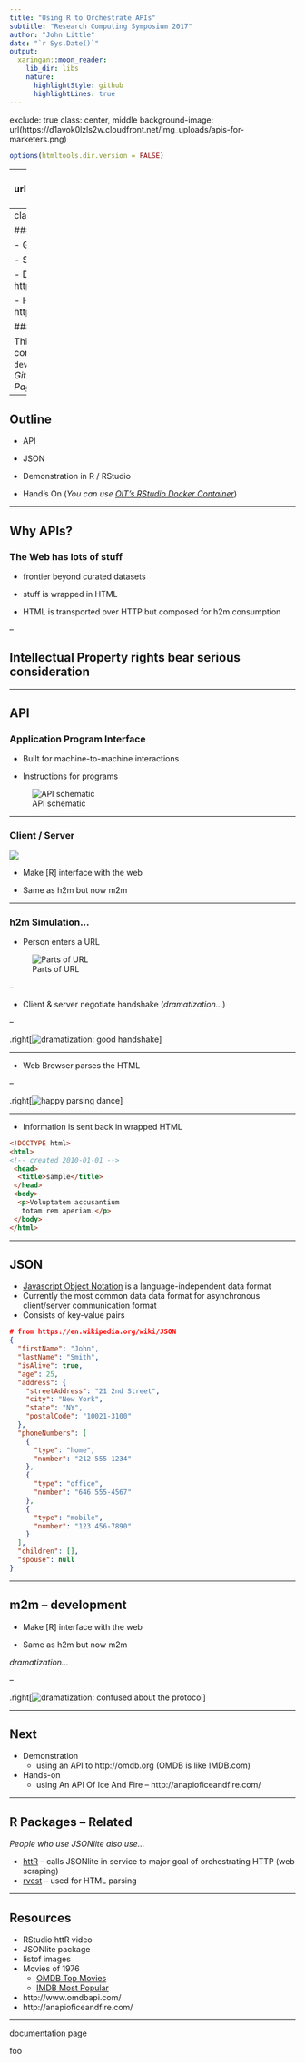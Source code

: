 ```yaml
---
title: "Using R to Orchestrate APIs"
subtitle: "Research Computing Symposium 2017"
author: "John Little"
date: "`r Sys.Date()`"
output:
  xaringan::moon_reader:
    lib_dir: libs
    nature:
      highlightStyle: github
      highlightLines: true
---
```

exclude: true
class: center, middle
background-image: url(https://d1avok0lzls2w.cloudfront.net/img_uploads/apis-for-marketers.png)

```r
options(htmltools.dir.version = FALSE)
```

---
class: bottom
background-image: url(https://d1avok0lzls2w.cloudfront.net/img_uploads/apis-for-marketers.png)

## Using R to Orchestrate APIs

A presentation for [Research Data at the /Edge](http://library.duke.edu/edge/events/rc17)  
Hosted by the [Data & Visualization Services](http://library.duke.edu/data/) Department  
Day One, [Duke Research Computing Symposium](https://rc.duke.edu/symposium-2017/)

???

Image credit: [Moz](https://moz.com/blog/apis-for-datadriven-marketers)

---
class: bottom

### Presentation & Supporting Files

- Github Repo -- https://github.com/libjohn/r-api-json 

- Slides -- https://libjohn.github.com/rcs2017/slides.nb.html

- Demonstration -- http://libjohn.github.io/rcs2017/demonstration.nb.html 

- Hands-on -- http://libjohn.github.io/rcs2017/handson.nb.html

### Eat Your Our Dogfood

This presentation consists of an R Notebook and slides composed in *Rmarkdown* via *Rstudio*, slides made with `devtools::install_github("yihui/xaringan")`, files stored in a *Github Repository*, Slides & Notebook served via *Github Pages*.  

---

## Outline

- API

- JSON

- Demonstration in R / RStudio

- Hand's On (*You can use [OIT's RStudio Docker Container](https://vm-manage.oit.duke.edu/containers/rstudio)*)

---

## Why APIs?

### The Web has lots of stuff

- frontier beyond curated datasets

- stuff is wrapped in HTML

- HTML is transported over HTTP but composed for h2m consumption

--

## Intellectual Property rights bear serious consideration

<!-- NASA animated GIF ///  http://i.giphy.com/l2Jht4lIfEQfJ3zj2.gif    --> 
<!--  good human handshake ///  http://giphy.com/gifs/thomas-U2XboRuN89Idi -->
<!-- after the research handshake is complete /// http://giphy.com/gifs/80s-1980s-thomas-dolby-wCKmBd7oNtA4g  --> 
<!-- the confusion of the m2m handshake ///   http://giphy.com/gifs/thomas-MjkCYjM46NrrO -->

---

## API

### Application Program Interface 

- Built for machine-to-machine interactions

- Instructions for programs

![API schematic](images/api.png)

<!-- ![API schematic](images/api.png) -->
<!-- http://mobile-gps.net/2015/01/ -->


---

### Client / Server 

![](images/Client-server-model.svg.png) 

- Make [R] interface with the web

- Same as h2m but now m2m

---

### h2m Simulation...

- Person enters a URL

![Parts of URL](images/URL.PNG)

--
    
- Client & server negotiate handshake (*dramatization...*)

--

.right[![dramatization: good handshake](images/good-handshake.gif)]

---

- Web Browser parses the HTML

--

.right[![happy parsing dance](images/result-happyDance.gif)]
    
<!-- https://commons.wikimedia.org/wiki/File:Uniform_Resource_Locator_(URL)_example.PNG -->
<!-- https://commons.wikimedia.org/wiki/File:HTML.svg -->

---

- Information is sent back in wrapped HTML

```html
<!DOCTYPE html>
<html>
<!-- created 2010-01-01 -->
 <head>
  <title>sample</title>
 </head>
 <body>
  <p>Voluptatem accusantium
   totam rem aperiam.</p>
 </body>
</html>
```

---

## JSON

* [Javascript Object Notation](https://en.wikipedia.org/wiki/JSON) is a language-independent data format
* Currently the most common data data format for asynchronous client/server communication format
* Consists of key-value pairs

```json
# from https://en.wikipedia.org/wiki/JSON
{
  "firstName": "John",
  "lastName": "Smith",
  "isAlive": true,
  "age": 25,
  "address": {
    "streetAddress": "21 2nd Street",
    "city": "New York",
    "state": "NY",
    "postalCode": "10021-3100"
  },
  "phoneNumbers": [
    {
      "type": "home",
      "number": "212 555-1234"
    },
    {
      "type": "office",
      "number": "646 555-4567"
    },
    {
      "type": "mobile",
      "number": "123 456-7890"
    }
  ],
  "children": [],
  "spouse": null
}
```

<!-- http://i.vimeocdn.com/video/541935816_1280x720.jpg -->
<!-- Vimeo on What is JSON // https://vimeo.com/144162102 -->

---

## m2m -- development

- Make [R] interface with the web

- Same as h2m but now m2m

*dramatization...*

--

.right[![dramatization: confused about the protocol](images/development-confusion.gif)]

---

## Next

- Demonstration
    - using an API to http://omdb.org (OMDB is like IMDB.com)
- Hands-on
    - using An API Of Ice And Fire -- http://anapioficeandfire.com/

---

## R Packages -- Related

*People who use JSONlite also use...*

* [httR](https://cran.r-project.org/web/packages/httr/) -- calls JSONlite in service to major goal of orchestrating HTTP (web scraping)
* [rvest](https://blog.rstudio.org/2014/11/24/rvest-easy-web-scraping-with-r/) --  used for HTML parsing

---

## Resources 

- RStudio httR video
- JSONlite package
- listof images
- Movies of 1976
    - [OMDB Top Movies](http://www.omdb.org/encyclopedia/year/1976/statistics)
    - [IMDB Most Popular](http://www.imdb.com/year/1976/)
- http://www.omdbapi.com/
- http://anapioficeandfire.com/

---

documentation page

foo



